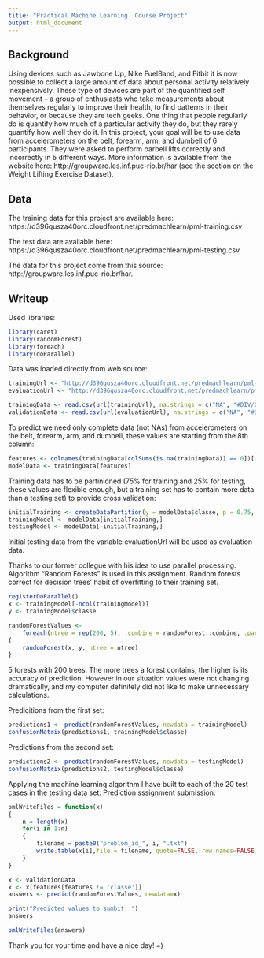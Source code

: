 ```yaml
---
title: "Practical Machine Learning. Course Project"
output: html_document
---
```


Background
-----

Using devices such as Jawbone Up, Nike FuelBand, and Fitbit it is now possible to collect a large amount of data about personal activity relatively inexpensively. These type of devices are part of the quantified self movement – a group of enthusiasts who take measurements about themselves regularly to improve their health, to find patterns in their behavior, or because they are tech geeks. One thing that people regularly do is quantify how much of a particular activity they do, but they rarely quantify how well they do it. In this project, your goal will be to use data from accelerometers on the belt, forearm, arm, and dumbell of 6 participants. They were asked to perform barbell lifts correctly and incorrectly in 5 different ways. More information is available from the website here: http://groupware.les.inf.puc-rio.br/har (see the section on the Weight Lifting Exercise Dataset). 


Data 
-----

The training data for this project are available here: 
https://d396qusza40orc.cloudfront.net/predmachlearn/pml-training.csv

The test data are available here: 
https://d396qusza40orc.cloudfront.net/predmachlearn/pml-testing.csv

The data for this project come from this source: http://groupware.les.inf.puc-rio.br/har.


Writeup
-----
Used libraries:
```r
library(caret)
library(randomForest)
library(foreach)
library(doParallel)
```

Data was loaded directly from web source:
```r
trainingUrl <- "http://d396qusza40orc.cloudfront.net/predmachlearn/pml-training.csv"
evaluationUrl <- "http://d396qusza40orc.cloudfront.net/predmachlearn/pml-testing.csv"

trainingData <- read.csv(url(trainingUrl), na.strings = c("NA", "#DIV/0!", ""))
validationData <- read.csv(url(evaluationUrl), na.strings = c("NA", "#DIV/0!", ""))
```


To predict we need only complete data (not NAs) from accelerometers on the belt, forearm, arm, and dumbell, these values are starting from the 8th column:
```r
features <- colnames(trainingData[colSums(is.na(trainingData)) == 0])[-(1:7)] 
modelData <- trainingData[features]
```

Training data has to be partinioned (75% for training and 25% for testing, these values are flexible enough, but a training set has to contain more data than a testing set) to provide cross validation:
```r
initialTraining <- createDataPartition(y = modelData$classe, p = 0.75, list = FALSE )
trainingModel <- modelData[initialTraining,]
testingModel <- modelData[-initialTraining,]
```

Initial testing data from the variable evaluationUrl will be used as evaluation data.

Thanks to our former collegue with his idea to use parallel processing. Algorithm "Random Forests" is used in this assignment. Random forests correct for decision trees' habit of overfitting to their training set.
```r
registerDoParallel()
x <- trainingModel[-ncol(trainingModel)]
y <- trainingModel$classe

randomForestValues <- 
    foreach(ntree = rep(200, 5), .combine = randomForest::combine, .packages = 'randomForest') %dopar% 
{
    randomForest(x, y, ntree = ntree) 
}
```
5 forests with 200 trees. The more trees a forest contains, the higher is its accuracy of prediction. However in our situation values were not changing dramatically, and my computer definitely did not like to make unnecessary calculations. 

Predicitions from the first set:
```r
predictions1 <- predict(randomForestValues, newdata = trainingModel)
confusionMatrix(predictions1, trainingModel$classe)
```

Predictions from the second set:
```r
predictions2 <- predict(randomForestValues, newdata = testingModel)
confusionMatrix(predictions2, testingModel$classe)
```

Applying the machine learning algorithm I have built to each of the 20 test cases in the testing data set. Prediction sssignment submission:
```r
pmlWriteFiles = function(x)
{
    n = length(x)
    for(i in 1:n)
    {
        filename = paste0("problem_id_", i, ".txt")
        write.table(x[i],file = filename, quote=FALSE, row.names=FALSE, col.names=FALSE)
    }
}

x <- validationData
x <- x[features[features != 'classe']]
answers <- predict(randomForestValues, newdata=x)

print("Predicted values to sumbit: ")
answers

pmlWriteFiles(answers)
```

Thank you for your time and have a nice day! =)